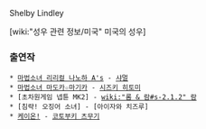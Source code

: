 Shelby Lindley

[wiki:"성우 관련 정보/미국" 미국의 성우]

=== 출연작 ===
 * [[마법소녀 리리컬 나노하 A's]] - [[샤멀]]
 * [[마법소녀 마도카☆마기카]] - [[시즈키 히토미]]
 * [초차원게임 넵튠 MK2] - [[wiki:"롬 & 람#s-2.1.2" 람]]
 * [침략! 오징어 소녀] - [아이자와 치즈루]
 * [[케이온!]] - [[코토부키 츠무기]]
